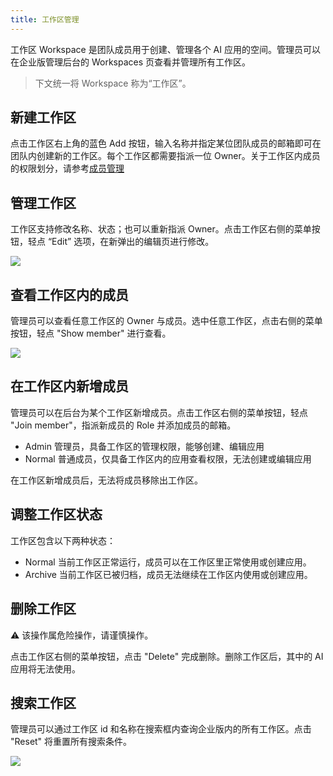 ```yaml
---
title: 工作区管理
---
```


工作区 Workspace 是团队成员用于创建、管理各个 AI 应用的空间。管理员可以在企业版管理后台的 Workspaces 页查看并管理所有工作区。

> 下文统一将 Workspace 称为“工作区”。

## 新建工作区

点击工作区右上角的蓝色 Add 按钮，输入名称并指定某位团队成员的邮箱即可在团队内创建新的工作区。每个工作区都需要指派一位 Owner。关于工作区内成员的权限划分，请参考[成员管理](/administrator-guide/members-management)

## 管理工作区

工作区支持修改名称、状态；也可以重新指派 Owner。点击工作区右侧的菜单按钮，轻点 “Edit” 选项，在新弹出的编辑页进行修改。

![](https://assets-docs.dify.ai/2025/05/fb8b7bcd82da8ca91625fdb73cd516df.png)

## 查看工作区内的成员

管理员可以查看任意工作区的 Owner 与成员。选中任意工作区，点击右侧的菜单按钮，轻点 "Show member" 进行查看。

![](https://assets-docs.dify.ai/2025/05/02345b2cf02627d22f6ceb18d2e37325.png)


## 在工作区内新增成员

管理员可以在后台为某个工作区新增成员。点击工作区右侧的菜单按钮，轻点 "Join member"，指派新成员的 Role 并添加成员的邮箱。

- Admin 管理员，具备工作区的管理权限，能够创建、编辑应用
- Normal 普通成员，仅具备工作区内的应用查看权限，无法创建或编辑应用

在工作区新增成员后，无法将成员移除出工作区。

## 调整工作区状态

工作区包含以下两种状态：

- Normal
  当前工作区正常运行，成员可以在工作区里正常使用或创建应用。
- Archive
当前工作区已被归档，成员无法继续在工作区内使用或创建应用。

## 删除工作区

⚠️ 该操作属危险操作，请谨慎操作。

点击工作区右侧的菜单按钮，点击 "Delete" 完成删除。删除工作区后，其中的 AI 应用将无法使用。

## 搜索工作区

管理员可以通过工作区 id 和名称在搜索框内查询企业版内的所有工作区。点击 "Reset" 将重置所有搜索条件。

![](https://assets-docs.dify.ai/2025/04/9060f34d41d5c8b86deef885b8598a64.png)
